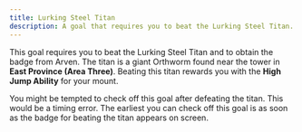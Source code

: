 ```yaml
---
title: Lurking Steel Titan
description: A goal that requires you to beat the Lurking Steel Titan.
---
```



This goal requires you to beat the Lurking Steel Titan and to obtain the badge from Arven.
The titan is a giant Orthworm found near the tower in **East Province (Area Three)**.
Beating this titan rewards you with the **High Jump Ability** for your mount.

<Aside type="caution">
  You might be tempted to check off this goal after defeating the titan. This
  would be a timing error. The earliest you can check off this goal is as soon
  as the badge for beating the titan appears on screen.
</Aside>
